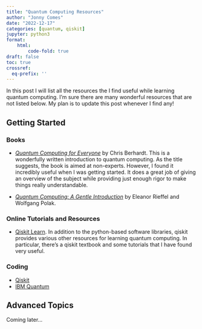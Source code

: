 ```yaml
---
title: "Quantum Computing Resources"
author: "Jonny Comes"
date: "2022-12-17"
categories: [quantum, qiskit]
jupyter: python3
format:
    html: 
        code-fold: true
draft: false
toc: true
crossref:
  eq-prefix: '' 
---
```


In this post I will list all the resources the I find useful while learning quantum computing. I'm sure there are many wonderful resources that are not listed below. My plan is to update this post whenever I find any!

## Getting Started

### Books

* [*Quantum Computing for Everyone*](https://mitpress.mit.edu/9780262539531/quantum-computing-for-everyone/) by Chris Berhardt. This is a wonderfully written introduction to quantum computing. As the title suggests, the book is aimed at non-experts. However, I found it incredibly useful when I was getting started. It does a great job of giving an overview of the subject while providing just enough rigor to make things really understandable. 

* [*Quantum Computing: A Gentle Introduction*](http://mmrc.amss.cas.cn/tlb/201702/W020170224608150244118.pdf) by Eleanor Rieffel and Wolfgang Polak. 

### Online Tutorials and Resources

* [Qiskit Learn](https://qiskit.org/learn/). In addition to the python-based software libraries, qiskit provides various other resources for learning quantum computing. In particular, there's a qiskit textbook and some tutorials that I have found very useful.  


### Coding

* [Qiskit](https://qiskit.org)
* [IBM Quantum](https://quantum-computing.ibm.com/)


## Advanced Topics

Coming later...





 
